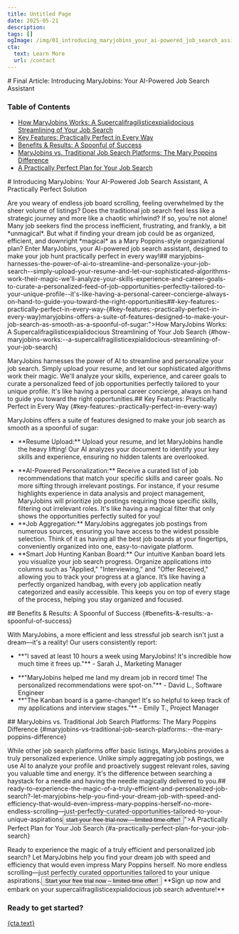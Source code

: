 ```yaml
---
title: Untitled Page
date: 2025-05-21
description:
tags: []
ogImage: /img/01_introducing_maryjobins_your_ai-powered_job_search_assistant.png
cta:
  text: Learn More
  url: /contact
---
```

<div className="max-w-3xl mx-auto px-6 py-10">
# Final Article: Introducing MaryJobins: Your AI-Powered Job Search Assistant
<div className="bg-gray-50 p-4 rounded-lg mb-8">
  <h3 className="text-lg font-semibold mb-2">Table of Contents</h3>
  <ul className="space-y-1">
    <li><a href="#how-maryjobins-works:--a-supercalifragilisticexpialidocious-streamlining-of-your-job-search" className="text-blue-600 hover:underline">How MaryJobins Works:  A Supercalifragilisticexpialidocious Streamlining of Your Job Search</a></li>
    <li><a href="#key-features:-practically-perfect-in-every-way" className="text-blue-600 hover:underline">Key Features: Practically Perfect in Every Way</a></li>
    <li><a href="#benefits-&-results:-a-spoonful-of-success" className="text-blue-600 hover:underline">Benefits & Results: A Spoonful of Success</a></li>
    <li><a href="#maryjobins-vs-traditional-job-search-platforms:--the-mary-poppins-difference" className="text-blue-600 hover:underline">MaryJobins vs. Traditional Job Search Platforms:  The Mary Poppins Difference</a></li>
    <li><a href="#a-practically-perfect-plan-for-your-job-search" className="text-blue-600 hover:underline">A Practically Perfect Plan for Your Job Search</a></li>
  </ul>
</div>
# Introducing MaryJobins: Your AI-Powered Job Search Assistant, A Practically Perfect Solution
<p className="text-lg mb-4"<blockquote className="border-l-4 border-gray-300 pl-4 italic my-6">Are you weary of endless job board scrolling, feeling overwhelmed by the sheer volume of listings? Does the traditional job search feel less like a strategic journey and more like a chaotic whirlwind?  If so, you're not alone! Many job seekers find the process inefficient, frustrating, and frankly, a bit *unmagical*. But what if finding your dream job could be as organized, efficient, and downright *magical* as a Mary Poppins-style organizational plan?  Enter MaryJobins, your AI-powered job search assistant, designed to make your job hunt practically perfect in every way!</blockquote></p<blockquote className="border-l-4 border-gray-300 pl-4 italic my-6">## <span id="how-maryjobins-works:--a-supercalifragilisticexpialidocious-streamlining-of-your-job-search-{#how-maryjobins-works:--a-supercalifragilisticexpialidocious-streamlining-of-your-job-search}</blockquote><p-classname="text-lg-mb-4"<blockquote-classname="border-l-4-border-gray-300-pl-4-italic-my-6">maryjobins-harnesses-the-power-of-ai-to-streamline-and-personalize-your-job-search--simply-upload-your-resume-and-let-our-sophisticated-algorithms-work-their-magic-we'll-analyze-your-skills-experience-and-career-goals-to-curate-a-personalized-feed-of-job-opportunities-perfectly-tailored-to-your-unique-profile--it's-like-having-a-personal-career-concierge-always-on-hand-to-guide-you-toward-the-right-opportunities</blockquote></p<blockquote-classname="border-l-4-border-gray-300-pl-4-italic-my-6">##-key-features:-practically-perfect-in-every-way-{#key-features:-practically-perfect-in-every-way}</blockquote><p-classname="text-lg-mb-4"<blockquote-classname="border-l-4-border-gray-300-pl-4-italic-my-6">maryjobins-offers-a-suite-of-features-designed-to-make-your-job-search-as-smooth-as-a-spoonful-of-sugar:">How MaryJobins Works:  A Supercalifragilisticexpialidocious Streamlining of Your Job Search {#how-maryjobins-works:--a-supercalifragilisticexpialidocious-streamlining-of-your-job-search}</blockquote><p className="text-lg mb-4"<blockquote className="border-l-4 border-gray-300 pl-4 italic my-6">MaryJobins harnesses the power of AI to streamline and personalize your job search.  Simply upload your resume, and let our sophisticated algorithms work their magic. We'll analyze your skills, experience, and career goals to curate a personalized feed of job opportunities perfectly tailored to your unique profile.  It's like having a personal career concierge, always on hand to guide you toward the right opportunities.</blockquote></p<blockquote className="border-l-4 border-gray-300 pl-4 italic my-6">## Key Features: Practically Perfect in Every Way {#key-features:-practically-perfect-in-every-way}</blockquote><p className="text-lg mb-4"<blockquote className="border-l-4 border-gray-300 pl-4 italic my-6">MaryJobins offers a suite of features designed to make your job search as smooth as a spoonful of sugar:</span>
<ul className="list-disc pl-6 space-y-2 mb-6">
  <li className="mb-1">**Resume Upload:** Upload your resume, and let MaryJobins handle the heavy lifting! Our AI analyzes your document to identify your key skills and experience, ensuring no hidden talents are overlooked.</li>
</ul></p>
<ul className="list-disc pl-6 space-y-2 mb-6">
  <li className="mb-1">**AI-Powered Personalization:** Receive a curated list of job recommendations that match your specific skills and career goals. No more sifting through irrelevant postings. For instance, if your resume highlights experience in data analysis and project management, MaryJobins will prioritize job postings requiring those specific skills, filtering out irrelevant roles.  It's like having a magical filter that only shows the opportunities perfectly suited for you!</li>
  <li className="mb-1">**Job Aggregation:** MaryJobins aggregates job postings from numerous sources, ensuring you have access to the widest possible selection.  Think of it as having all the best job boards at your fingertips, conveniently organized into one, easy-to-navigate platform.</li>
  <li className="mb-1">**Smart Job Hunting Kanban Board:** Our intuitive Kanban board lets you visualize your job search progress. Organize applications into columns such as "Applied," "Interviewing," and "Offer Received," allowing you to track your progress at a glance.  It’s like having a perfectly organized handbag, with every job application neatly categorized and easily accessible.  This keeps you on top of every stage of the process, helping you stay organized and focused.</li>
</ul></blockquote>## <span id="benefits-&-results:-a-spoonful-of-success-{#benefits-&-results:-a-spoonful-of-success}">Benefits & Results: A Spoonful of Success {#benefits-&-results:-a-spoonful-of-success}</span>
<p className="text-lg mb-4"<blockquote className="border-l-4 border-gray-300 pl-4 italic my-6">With MaryJobins, a more efficient and less stressful job search isn't just a dream—it's a reality! Our users consistently report:
<ul className="list-disc pl-6 space-y-2 mb-6">
  <li className="mb-1">**"I saved at least 10 hours a week using MaryJobins!  It's incredible how much time it frees up."** - Sarah J., Marketing Manager</li>
</ul></p>
<ul className="list-disc pl-6 space-y-2 mb-6">
  <li className="mb-1">**"MaryJobins helped me land my dream job in record time! The personalized recommendations were spot-on."** - David L., Software Engineer</li>
  <li className="mb-1">**"The Kanban board is a game-changer! It's so helpful to keep track of my applications and interview stages."** - Emily T., Project Manager</li>
</ul></blockquote>## <span id="maryjobins-vs-traditional-job-search-platforms:--the-mary-poppins-difference-{#maryjobins-vs-traditional-job-search-platforms:--the-mary-poppins-difference}">MaryJobins vs. Traditional Job Search Platforms:  The Mary Poppins Difference {#maryjobins-vs-traditional-job-search-platforms:--the-mary-poppins-difference}</span>
<p className="text-lg mb-4"<blockquote className="border-l-4 border-gray-300 pl-4 italic my-6">While other job search platforms offer basic listings, MaryJobins provides a truly personalized experience. Unlike simply aggregating job postings, we use AI to analyze your profile and proactively suggest relevant roles, saving you valuable time and energy.  It's the difference between searching a haystack for a needle and having the needle magically delivered to you.</blockquote></p<blockquote className="border-l-4 border-gray-300 pl-4 italic my-6">## <span id="a-practically-perfect-plan-for-your-job-search-{#a-practically-perfect-plan-for-your-job-search}</blockquote><p-classname="text-lg-mb-4"<blockquote-classname="border-l-4-border-gray-300-pl-4-italic-my-6">ready-to-experience-the-magic-of-a-truly-efficient-and-personalized-job-search?-let-maryjobins-help-you-find-your-dream-job-with-speed-and-efficiency-that-would-even-impress-mary-poppins-herself-no-more-endless-scrolling—just-perfectly-curated-opportunities-tailored-to-your-unique-aspirations</blockquote><button>start-your-free-trial-now-–-limited-time-offer!</button>">A Practically Perfect Plan for Your Job Search {#a-practically-perfect-plan-for-your-job-search}</blockquote><p className="text-lg mb-4"<blockquote className="border-l-4 border-gray-300 pl-4 italic my-6">Ready to experience the magic of a truly efficient and personalized job search? Let MaryJobins help you find your dream job with speed and efficiency that would even impress Mary Poppins herself. No more endless scrolling—just perfectly curated opportunities tailored to your unique aspirations.</blockquote><button>Start your free trial now – limited-time offer!</button></span>
**Sign up now and embark on your supercalifragilisticexpialidocious job search adventure!**
<div className="bg-blue-50 p-6 rounded-lg mt-8 text-center">
  <h3 className="text-xl font-semibold mb-2">Ready to get started?</h3>
  <a href="{cta.url}" className="inline-block px-6 py-3 bg-blue-600 text-white rounded-lg hover:bg-blue-700 transition">
    {cta.text}
  </a>
</div>
</div>
